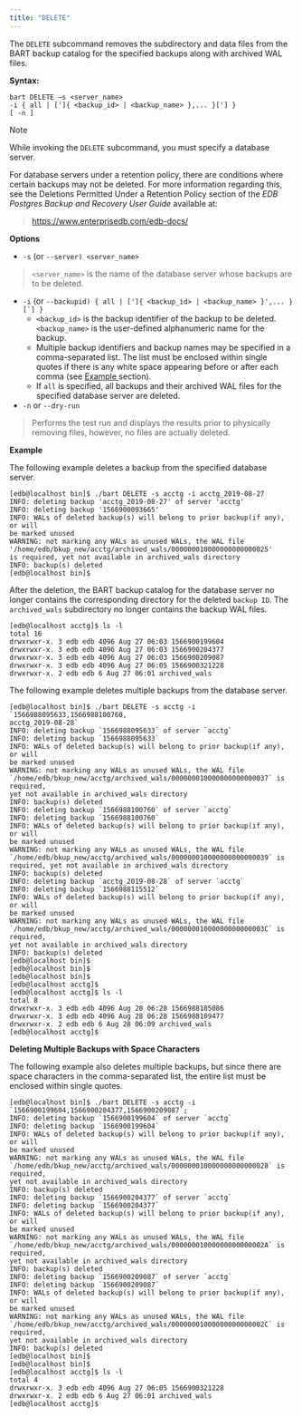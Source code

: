 ```yaml
---
title: "DELETE"
---
```




The `DELETE` subcommand removes the subdirectory and data files from the BART backup catalog for the specified backups along with archived WAL files.

**Syntax:**

``` text
bart DELETE –s <server_name>
-i { all | [']{ <backup_id> | <backup_name> },... }['] }
[ -n ]
```

<div class="note">

<div class="title">

Note

</div>

While invoking the `DELETE` subcommand, you must specify a database server.

</div>

For database servers under a retention policy, there are conditions where certain backups may not be deleted. For more information regarding this, see the Deletions Permitted Under a Retention Policy section of the *EDB Postgres Backup and Recovery User Guide* available at:

> <https://www.enterprisedb.com/edb-docs/>

**Options**

  - `-s` (or `--server) <server_name>`

> `<server_name>` is the name of the database server whose backups are to be deleted.

  - `-i` (or ``--backupid) { all | [']{ <backup_id> | <backup_name> }',... }[`] }``
      - `<backup_id>` is the backup identifier of the backup to be deleted. `<backup_name>` is the user-defined alphanumeric name for the backup.
      - Multiple backup identifiers and backup names may be specified in a comma-separated list. The list must be enclosed within single quotes if there is any white space appearing before or after each comma (see [Example ](#deleting_multiple_backups_with_space_characters) section).
      - If `all` is specified, all backups and their archived WAL files for the specified database server are deleted.
  - `-n` or `--dry-run`

> Performs the test run and displays the results prior to physically removing files, however, no files are actually deleted.

**Example**

The following example deletes a backup from the specified database server.

``` text
[edb@localhost bin]$ ./bart DELETE -s acctg -i acctg_2019-08-27
INFO: deleting backup 'acctg_2019-08-27' of server 'acctg'
INFO: deleting backup '1566900093665'
INFO: WALs of deleted backup(s) will belong to prior backup(if any), or will
be marked unused
WARNING: not marking any WALs as unused WALs, the WAL file
'/home/edb/bkup_new/acctg/archived_wals/000000010000000000000025'
is required, yet not available in archived_wals directory
INFO: backup(s) deleted
[edb@localhost bin]$
```

After the deletion, the BART backup catalog for the database server no longer contains the corresponding directory for the deleted `backup ID`. The `archived_wals` subdirectory no longer contains the backup WAL files.

``` text
[edb@localhost acctg]$ ls -l
total 16
drwxrwxr-x. 3 edb edb 4096 Aug 27 06:03 1566900199604
drwxrwxr-x. 3 edb edb 4096 Aug 27 06:03 1566900204377
drwxrwxr-x. 3 edb edb 4096 Aug 27 06:03 1566900209087
drwxrwxr-x. 3 edb edb 4096 Aug 27 06:05 1566900321228
drwxrwxr-x. 2 edb edb 6 Aug 27 06:01 archived_wals
```

The following example deletes multiple backups from the database server.

``` text
[edb@localhost bin]$ ./bart DELETE -s acctg -i `1566988095633,1566988100760,
acctg_2019-08-28`
INFO: deleting backup `1566988095633` of server `acctg`
INFO: deleting backup `1566988095633`
INFO: WALs of deleted backup(s) will belong to prior backup(if any), or will
be marked unused
WARNING: not marking any WALs as unused WALs, the WAL file
`/home/edb/bkup_new/acctg/archived_wals/000000010000000000000037` is required,
yet not available in archived_wals directory
INFO: backup(s) deleted
INFO: deleting backup `1566988100760` of server `acctg`
INFO: deleting backup `1566988100760`
INFO: WALs of deleted backup(s) will belong to prior backup(if any), or will
be marked unused
WARNING: not marking any WALs as unused WALs, the WAL file
`/home/edb/bkup_new/acctg/archived_wals/000000010000000000000039` is
required, yet not available in archived_wals directory
INFO: backup(s) deleted
INFO: deleting backup `acctg_2019-08-28` of server `acctg`
INFO: deleting backup `1566988115512`
INFO: WALs of deleted backup(s) will belong to prior backup(if any), or will
be marked unused
WARNING: not marking any WALs as unused WALs, the WAL file
`/home/edb/bkup_new/acctg/archived_wals/00000001000000000000003C` is required,
yet not available in archived_wals directory
INFO: backup(s) deleted
[edb@localhost bin]$
[edb@localhost bin]$
[edb@localhost bin]$
[edb@localhost acctg]$
[edb@localhost acctg]$ ls -l
total 8
drwxrwxr-x. 3 edb edb 4096 Aug 28 06:28 1566988105086
drwxrwxr-x. 3 edb edb 4096 Aug 28 06:28 1566988109477
drwxrwxr-x. 2 edb edb 6 Aug 28 06:09 archived_wals
[edb@localhost acctg]$
```

<div id="deleting_multiple_backups_with_space_characters" class="registered_link"></div>

**Deleting Multiple Backups with Space Characters**

The following example also deletes multiple backups, but since there are space characters in the comma-separated list, the entire list must be enclosed within single quotes.

``` text
[edb@localhost bin]$ ./bart DELETE -s acctg -i
`1566900199604,1566900204377,1566900209087`;
INFO: deleting backup `1566900199604` of server `acctg`
INFO: deleting backup `1566900199604`
INFO: WALs of deleted backup(s) will belong to prior backup(if any), or will
be marked unused
WARNING: not marking any WALs as unused WALs, the WAL file
`/home/edb/bkup_new/acctg/archived_wals/000000010000000000000028` is required,
yet not available in archived_wals directory
INFO: backup(s) deleted
INFO: deleting backup `1566900204377` of server `acctg`
INFO: deleting backup `1566900204377`
INFO: WALs of deleted backup(s) will belong to prior backup(if any), or will
be marked unused
WARNING: not marking any WALs as unused WALs, the WAL file
`/home/edb/bkup_new/acctg/archived_wals/00000001000000000000002A` is required,
yet not available in archived_wals directory
INFO: backup(s) deleted
INFO: deleting backup `1566900209087` of server `acctg`
INFO: deleting backup `1566900209087`
INFO: WALs of deleted backup(s) will belong to prior backup(if any), or will
be marked unused
WARNING: not marking any WALs as unused WALs, the WAL file
`/home/edb/bkup_new/acctg/archived_wals/00000001000000000000002C` is required,
yet not available in archived_wals directory
INFO: backup(s) deleted
[edb@localhost bin]$
[edb@localhost bin]$
[edb@localhost acctg]$ ls -l
total 4
drwxrwxr-x. 3 edb edb 4096 Aug 27 06:05 1566900321228
drwxrwxr-x. 2 edb edb 6 Aug 27 06:01 archived_wals
[edb@localhost acctg]$
```
